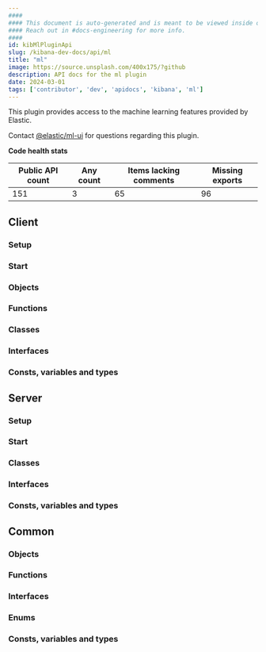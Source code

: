 ```yaml
---
####
#### This document is auto-generated and is meant to be viewed inside our experimental, new docs system.
#### Reach out in #docs-engineering for more info.
####
id: kibMlPluginApi
slug: /kibana-dev-docs/api/ml
title: "ml"
image: https://source.unsplash.com/400x175/?github
description: API docs for the ml plugin
date: 2024-03-01
tags: ['contributor', 'dev', 'apidocs', 'kibana', 'ml']
---
```


This plugin provides access to the machine learning features provided by Elastic.

Contact [@elastic/ml-ui](https://github.com/orgs/elastic/teams/ml-ui) for questions regarding this plugin.

**Code health stats**

| Public API count  | Any count | Items lacking comments | Missing exports |
|-------------------|-----------|------------------------|-----------------|
| 151 | 3 | 65 | 96 |

## Client

### Setup
<DocDefinitionList data={[mlObj.client.setup]}/>

### Start
<DocDefinitionList data={[mlObj.client.start]}/>

### Objects
<DocDefinitionList data={mlObj.client.objects}/>

### Functions
<DocDefinitionList data={mlObj.client.functions}/>

### Classes
<DocDefinitionList data={mlObj.client.classes}/>

### Interfaces
<DocDefinitionList data={mlObj.client.interfaces}/>

### Consts, variables and types
<DocDefinitionList data={mlObj.client.misc}/>

## Server

### Setup
<DocDefinitionList data={[mlObj.server.setup]}/>

### Start
<DocDefinitionList data={[mlObj.server.start]}/>

### Classes
<DocDefinitionList data={mlObj.server.classes}/>

### Interfaces
<DocDefinitionList data={mlObj.server.interfaces}/>

### Consts, variables and types
<DocDefinitionList data={mlObj.server.misc}/>

## Common

### Objects
<DocDefinitionList data={mlObj.common.objects}/>

### Functions
<DocDefinitionList data={mlObj.common.functions}/>

### Interfaces
<DocDefinitionList data={mlObj.common.interfaces}/>

### Enums
<DocDefinitionList data={mlObj.common.enums}/>

### Consts, variables and types
<DocDefinitionList data={mlObj.common.misc}/>


